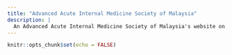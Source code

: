 ```yaml
---
title: "Advanced Acute Internal Medicine Society of Malaysia"
description: |
  An Advanced Acute Internal Medicine Society of Malaysia's website on COVID-19
---
```


```r
knitr::opts_chunk$set(echo = FALSE)
```

